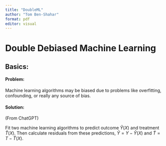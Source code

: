 ```yaml
---
title: "DoubleML"
author: "Tom Ben-Shahar"
format: pdf
editor: visual
---
```


# Double Debiased Machine Learning

## Basics:

#### Problem:

Machine learning algorithms may be biased due to problems like overfitting, confounding, or really any source of bias.

#### Solution:

(From ChatGPT)

Fit two machine learning algorithms to predict outcome $\hat{Y}(X)$ and treatment $\hat{T}(X)$. Then calculate residuals from these predictions, $\tilde{Y} = Y - \hat{Y}(X)$ and $\tilde{T} = T - \hat{T}(X)$.
